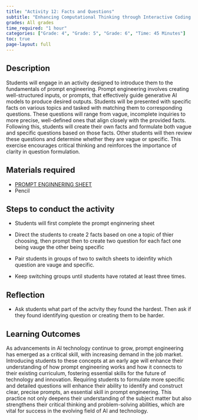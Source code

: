 ```yaml
---
title: "Activity 12: Facts and Questions"
subtitle: "Enhancing Computational Thinking through Interactive Coding Challenges."
grades: All grades
time_required: "1 hour"
categories: ["Grade: 4", "Grade: 5", "Grade: 6", "Time: 45 Minutes"]
toc: true
page-layout: full
---
```


## Description

Students will engage in an activity designed to introduce them to the fundamentals of prompt engineering. Prompt engineering involves creating well-structured inputs, or prompts, that effectively guide generative AI models to produce desired outputs. Students will be presented with specific facts on various topics and tasked with matching them to corresponding questions. These questions will range from vague, incomplete inquiries to more precise, well-defined ones that align closely with the provided facts. Following this, students will create their own facts and formulate both vague and specific questions based on those facts. Other students will then review these questions and determine whether they are vague or specific. This exercise encourages critical thinking and reinforces the importance of clarity in question formulation.

## Materials required

- [PROMPT ENGINNERING SHEET](https://docs.google.com/document/d/1mJAJydQ2olyK8WIuekeiCnQtRRAY-yUmrFYf052cTBU/edit)
- Pencil 

## Steps to conduct the activity

- Students will first complete the prompt enginnering sheet 

- Direct the students to create 2 facts based on one a topic of thier choosing, then prompt then to create two question for each fact one being vauge the other being specific 

- Pair students in groups of two to switch sheets to ideinfity which question are vauge and specific. 

- Keep switching groups until students have rotated at least three times. 

## Reflection

- Ask students what part of the actvity they found the hardest. Then ask if they found identifying question or creating them to be harder. 

## Learning Outcomes

As advancements in AI technology continue to grow, prompt engineering has emerged as a critical skill, with increasing demand in the job market. Introducing students to these concepts at an early age will enhance their understanding of how prompt engineering works and how it connects to their existing curriculum, fostering essential skills for the future of technology and innovation. Requiring students to formulate more specific and detailed questions will enhance their ability to identify and construct clear, precise prompts, an essential skill in prompt engineering. This practice not only deepens their understanding of the subject matter but also strengthens their critical thinking and problem-solving abilities, which are vital for success in the evolving field of AI and technology.